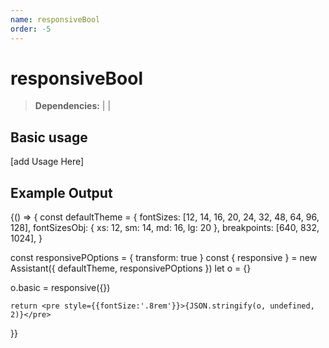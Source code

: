 ```yaml
---
name: responsiveBool
order: -5
---
```



# responsiveBool

>**Dependencies:** | |

## Basic usage
[add Usage Here]
## Example Output
<Playground>
   {() => {
const defaultTheme = {
  fontSizes: [12, 14, 16, 20, 24, 32, 48, 64, 96, 128],
  fontSizesObj: { xs: 12, sm: 14, md: 16, lg: 20 },
  breakpoints: [640, 832, 1024],
}

const responsivePOptions = { transform: true }
const { responsive } = new Assistant({ defaultTheme, responsivePOptions })
let o = {}

o.basic = responsive({})

    return <pre style={{fontSize:'.8rem'}}>{JSON.stringify(o, undefined, 2)}</pre>
  }}

</Playground>

